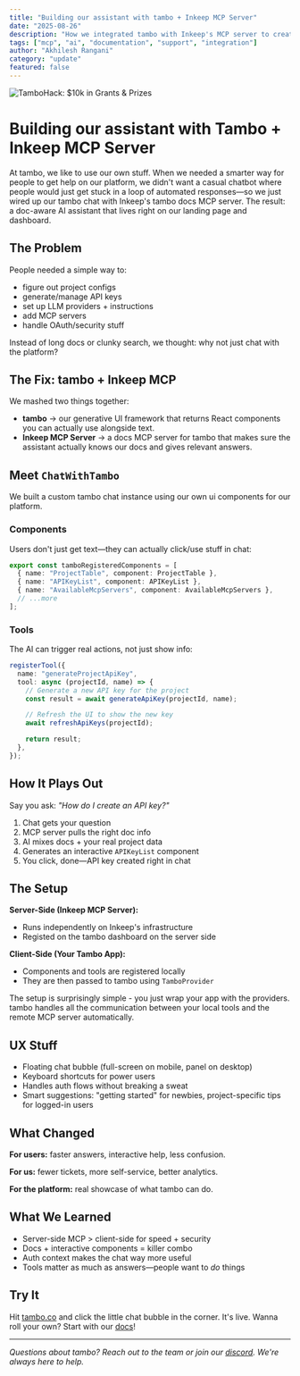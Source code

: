 ```yaml
---
title: "Building our assistant with tambo + Inkeep MCP Server"
date: "2025-08-26"
description: "How we integrated tambo with Inkeep's MCP server to create an intelligent, documentation-aware assistant that provides interactive support directly on our platform."
tags: ["mcp", "ai", "documentation", "support", "integration"]
author: "Akhilesh Rangani"
category: "update"
featured: false
---
```


<BlogPost title="Building our assistant with tambo + Inkeep MCP Server">

![TamboHack: $10k in Grants & Prizes](/assets/blog//tambo.gif)

# Building our assistant with Tambo + Inkeep MCP Server

At tambo, we like to use our own stuff. When we needed a smarter way for people to get help on our platform, we didn't want a casual chatbot where people would just get stuck in a loop of automated responses—so we just wired up our tambo chat with Inkeep's tambo docs MCP server. The result: a doc-aware AI assistant that lives right on our landing page and dashboard.

## The Problem

People needed a simple way to:

- figure out project configs
- generate/manage API keys
- set up LLM providers + instructions
- add MCP servers
- handle OAuth/security stuff

Instead of long docs or clunky search, we thought: why not just chat with the platform?

## The Fix: tambo + Inkeep MCP

We mashed two things together:

- **tambo** → our generative UI framework that returns React components you can actually use alongside text.
- **Inkeep MCP Server** → a docs MCP server for tambo that makes sure the assistant actually knows our docs and gives relevant answers.

## Meet `ChatWithTambo`

We built a custom tambo chat instance using our own ui components for our platform.

### Components

Users don't just get text—they can actually click/use stuff in chat:

```typescript
export const tamboRegisteredComponents = [
  { name: "ProjectTable", component: ProjectTable },
  { name: "APIKeyList", component: APIKeyList },
  { name: "AvailableMcpServers", component: AvailableMcpServers },
  // ...more
];
```

### Tools

The AI can trigger real actions, not just show info:

```typescript
registerTool({
  name: "generateProjectApiKey",
  tool: async (projectId, name) => {
    // Generate a new API key for the project
    const result = await generateApiKey(projectId, name);

    // Refresh the UI to show the new key
    await refreshApiKeys(projectId);

    return result;
  },
});
```

## How It Plays Out

Say you ask: _"How do I create an API key?"_

1. Chat gets your question
2. MCP server pulls the right doc info
3. AI mixes docs + your real project data
4. Generates an interactive `APIKeyList` component
5. You click, done—API key created right in chat

## The Setup

**Server-Side (Inkeep MCP Server):**

- Runs independently on Inkeep's infrastructure
- Registed on the tambo dashboard on the server side

**Client-Side (Your Tambo App):**

- Components and tools are registered locally
- They are then passed to tambo using `TamboProvider`

The setup is surprisingly simple - you just wrap your app with the providers. tambo handles all the communication between your local tools and the remote MCP server automatically.

## UX Stuff

- Floating chat bubble (full-screen on mobile, panel on desktop)
- Keyboard shortcuts for power users
- Handles auth flows without breaking a sweat
- Smart suggestions: "getting started" for newbies, project-specific tips for logged-in users

## What Changed

**For users:** faster answers, interactive help, less confusion.

**For us:** fewer tickets, more self-service, better analytics.

**For the platform:** real showcase of what tambo can do.

## What We Learned

- Server-side MCP > client-side for speed + security
- Docs + interactive components = killer combo
- Auth context makes the chat way more useful
- Tools matter as much as answers—people want to _do_ things

## Try It

Hit [tambo.co](https://tambo.co) and click the little chat bubble in the corner. It's live.
Wanna roll your own? Start with our [docs](https://docs.tambo.co)!

---

_Questions about tambo? Reach out to the team or join our [discord](https://tambo.co/discord). We're always here to help._

</BlogPost>
